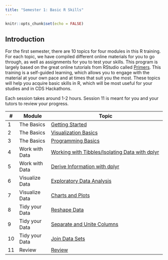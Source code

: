 ```yaml
---
title: "Semester 1: Basic R Skills"
---
```


```r
knitr::opts_chunk$set(echo = FALSE)
```

## Introduction

For the first semester, there are 10 topics for four modules in this R training. For each topic, we have compiled different online materials for you to go through, as well as assignments for you to test your skills. This program is largely based on the great online tutorials from RStudio called [Primers](https://rstudio.cloud/learn/primers). This training is a self-guided learning, which allows you to engage with the material at your own pace and at times that suit you the most. These topics will help you acquire basic skills in R, which will be most useful for your studies and in CDS Hackathons. 

Each session takes around 1-2 hours. Session 11 is meant for you and your tutors to review your progress. 



::: l-body
| # | Module     | Topic                         |
|---| ---------|-------------------------------|
| 1 | The Basics | [Getting Started](1_session1.html) |
| 2 | The Basics | [Visualization Basics](1_session2.html) |
| 3 | The Basics | [Programming Basics](1_session3.html) ||
| 4 | Work with Data | [Working with Tibbles/Isolating Data with dplyr](1_session4.html) |
| 5 | Work with Data | [Derive Information with dplyr](1_session5.html) |
| 6 | Visualize Data | [Exploratory Data Analysis](1_session6.html) |
| 7 | Visualize Data | [Charts and Plots](1_session7.html) |
| 8 | Tidy your Data | [Reshape Data](1_session8.html) |
| 9 | Tidy your Data | [Separate and Unite Columns](1_session9.html) |
| 10 | Tidy your Data | [Join Data Sets](1_session10.html) |
| 11 | Review | [Review](1_session11.html) |

:::